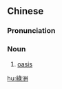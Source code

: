 {{also|绿洲}}
==Chinese==
{{zh-forms|s=绿洲}}

===Pronunciation===
{{zh-pron
|m=lǜzhōu
|c=luk6 zau1
|mn=le̍k-chiu
|cat=n
}}

===Noun===
{{zh-noun}}
# [[oasis]]

[[hu:綠洲]]